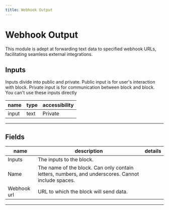 ```yaml
---
title: Webhook Output
---
```


# Webhook Output
This module is adept at forwarding text data to specified webhook URLs, facilitating seamless external integrations.

## Inputs
Inputs divide into public and private. Public input is for user's interaction with block. Private input is for communication between block and block. You can't use these inputs directly

| name | type | accessibility |
|------|------|---------------|
| input | text | Private |
---
## Fields
| name | description | details |
|------|-------------|------------|
| Inputs | The inputs to the block.
Name | The name of the block. Can only contain letters, numbers, and underscores. Cannot include spaces.
Webhook url | URL to which the block will send data.

---
    